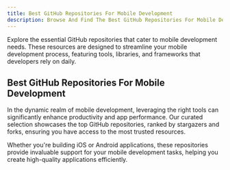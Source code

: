 ```yaml
---
title: Best GitHub Repositories For Mobile Development
description: Browse And Find The Best GitHub Repositories For Mobile Development And Mobile Developers Daily Tasks. Our Repos Ranked By Stargazers And Forks.
---
```

Explore the essential GitHub repositories that cater to mobile development needs. These resources are designed to streamline your mobile development process, featuring tools, libraries, and frameworks that developers rely on daily.

## Best GitHub Repositories For Mobile Development

In the dynamic realm of mobile development, leveraging the right tools can significantly enhance productivity and app performance. Our curated selection showcases the top GitHub repositories, ranked by stargazers and forks, ensuring you have access to the most trusted resources.

Whether you're building iOS or Android applications, these repositories provide invaluable support for your mobile development tasks, helping you create high-quality applications efficiently.

